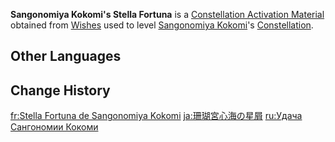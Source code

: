 {{Item Infobox
|id           = 001154
|image        = Item Stella Fortuna (5 Star).png
|type         = Constellation Activation Materials
|group        = Stella Fortuna
|quality      = 5
|description  = [[Kokomi]]'s Constellation Activation Material
|source1      = [[Wishes]]
}}
'''Sangonomiya Kokomi's Stella Fortuna''' is a [[Constellation Activation Material]] obtained from [[Wishes]] used to level [[Sangonomiya Kokomi]]'s [[Constellation]].

==Other Languages==
{{Other Languages|default_hidden=1
|en      = Sangonomiya Kokomi's Stella Fortuna
|zhs     = 珊瑚宫心海的命星
|zhs_rm  = Shānhúgōng Xīnhǎi de Mìngxīng
|zht     = 珊瑚宮心海的命星
|zht_rm  = Shānhúgōng Xīnhǎi de Mìngxīng
|ja      = 珊瑚宮心海の星屑
|ja_rm   = Sangonomiya Kokomi no Hoshikuzu
|ko      = 산고노미야 코코미<->의 운명<->의 별
|es      = Stella Fortuna de Sangonomiya Kokomi
|fr      = Stella Fortuna de Sangonomiya Kokomi
|ru      = Удача Сангономии Кокоми
|th      = ดวงดาวแห่งชีวิตของ Sangonomiya Kokomi
|th_rm   = Duangdao haeng Chiwit khong Sangonomiya Kokomi
|vi      = Chòm Sao Của Sangonomiya Kokomi
|de      = Stella Fortuna von Sangonomiya Kokomi
|id      = Sangonomiya Kokomi's Stella Fortuna
|pt      = Stella Fortuna de Sangonomiya Kokomi
|tr      = Sangonomiya Kokomi'nin Yaşam Yıldızı
|it      = Stella Fortuna di Sangonomiya Kokomi
}}

==Change History==
{{Change History|2.1}}

[[fr:Stella Fortuna de Sangonomiya Kokomi]]
[[ja:珊瑚宮心海の星屑]]
[[ru:Удача Сангономии Кокоми]]